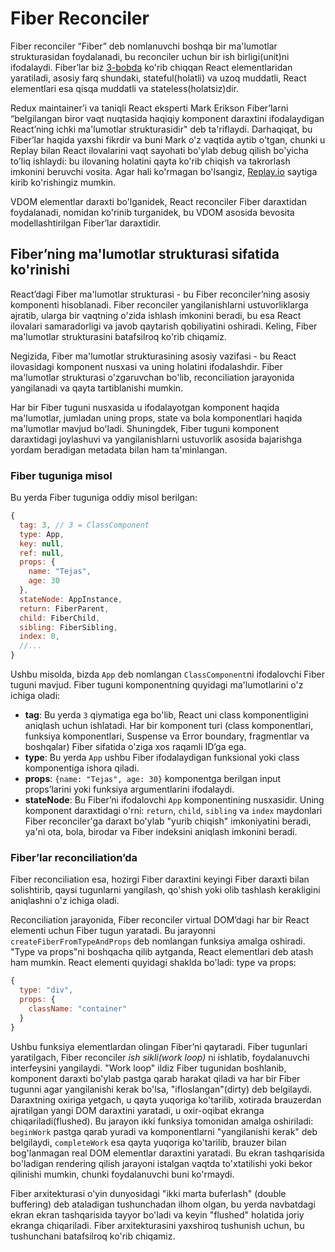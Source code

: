 # Fiber Reconciler

Fiber reconciler “Fiber” deb nomlanuvchi boshqa bir ma'lumotlar strukturasidan foydalanadi, bu reconciler uchun bir ish birligi(unit)ni ifodalaydi. Fiber’lar biz [3-bobda](/docs/react/virtual-dom/how-virtual-dom-works#react-elementlari-react-elements) ko'rib chiqqan React elementlaridan yaratiladi, asosiy farq shundaki, stateful(holatli) va uzoq muddatli, React elementlari esa qisqa muddatli va stateless(holatsiz)dir.

Redux maintainer’i va taniqli React eksperti Mark Erikson Fiber’larni “belgilangan biror vaqt nuqtasida haqiqiy komponent daraxtini ifodalaydigan React’ning ichki ma'lumotlar strukturasidir" deb ta'riflaydi. Darhaqiqat, bu Fiber’lar haqida yaxshi fikrdir va buni Mark o'z vaqtida aytib o'tgan, chunki u Replay bilan React ilovalarini vaqt sayohati bo'ylab debug qilish bo'yicha to'liq ishlaydi: bu ilovaning holatini qayta ko'rib chiqish va takrorlash imkonini beruvchi vosita. Agar hali ko'rmagan bo'lsangiz, [Replay.io](https://www.replay.io/) saytiga kirib ko'rishingiz mumkin.

VDOM elementlar daraxti bo'lganidek, React reconciler Fiber daraxtidan foydalanadi, nomidan ko'rinib turganidek, bu VDOM asosida bevosita modellashtirilgan Fiber’lar daraxtidir.

## Fiber’ning ma'lumotlar strukturasi sifatida ko'rinishi

React’dagi Fiber ma'lumotlar strukturasi - bu Fiber reconciler’ning asosiy komponenti hisoblanadi. Fiber reconciler yangilanishlarni ustuvorliklarga ajratib, ularga bir vaqtning o'zida ishlash imkonini beradi, bu esa React ilovalari samaradorligi va javob qaytarish qobiliyatini oshiradi. Keling, Fiber ma'lumotlar strukturasini batafsilroq ko'rib chiqamiz.

Negizida, Fiber ma'lumotlar strukturasining asosiy vazifasi - bu React ilovasidagi komponent nusxasi va uning holatini ifodalashdir. Fiber ma'lumotlar strukturasi o'zgaruvchan bo'lib, reconciliation jarayonida yangilanadi va qayta tartiblanishi mumkin.

Har bir Fiber tuguni nusxasida u ifodalayotgan komponent haqida ma'lumotlar, jumladan uning props, state va bola komponentlari haqida ma'lumotlar mavjud bo'ladi. Shuningdek, Fiber tuguni komponent daraxtidagi joylashuvi va yangilanishlarni ustuvorlik asosida bajarishga yordam beradigan metadata bilan ham ta'minlangan.

### Fiber tuguniga misol

Bu yerda Fiber tuguniga oddiy misol berilgan:
``` js copy
{
  tag: 3, // 3 = ClassComponent
  type: App,
  key: null,
  ref: null,
  props: {
    name: "Tejas",
    age: 30
  },
  stateNode: AppInstance,
  return: FiberParent,
  child: FiberChild,
  sibling: FiberSibling,
  index: 0,
  //...
}
```

Ushbu misolda, bizda `App` deb nomlangan `ClassComponent`ni ifodalovchi Fiber tuguni mavjud. Fiber tuguni komponentning quyidagi ma'lumotlarini o'z ichiga oladi:
- **tag**: Bu yerda `3` qiymatiga ega bo'lib, React uni class komponentligini aniqlash uchun ishlatadi. Har bir komponent turi (class komponentlari, funksiya komponentlari, Suspense va Error boundary, fragmentlar va boshqalar) Fiber sifatida o'ziga xos raqamli ID’ga ega.
- **type**: Bu yerda `App` ushbu Fiber ifodalaydigan funksional yoki class komponentiga ishora qiladi.
- **props**: `{name: "Tejas", age: 30}` komponentga berilgan input props’larini yoki funksiya argumentlarini ifodalaydi.
- **stateNode**: Bu Fiber’ni ifodalovchi `App` komponentining nusxasidir. Uning komponent daraxtidagi o'rni: `return`, `child`, `sibling` va `index` maydonlari Fiber reconciler'ga daraxt bo'ylab "yurib chiqish" imkoniyatini beradi, ya'ni ota, bola, birodar va Fiber indeksini aniqlash imkonini beradi.

### Fiber’lar reconciliation’da

Fiber reconciliation esa, hozirgi Fiber daraxtini keyingi Fiber daraxti bilan solishtirib, qaysi tugunlarni yangilash, qo'shish yoki olib tashlash kerakligini aniqlashni o'z ichiga oladi.

Reconciliation jarayonida, Fiber reconciler virtual DOM’dagi har bir React elementi uchun Fiber tugun yaratadi. Bu jarayonni `createFiberFromTypeAndProps` deb nomlangan funksiya amalga oshiradi. "Type va props"ni boshqacha qilib aytganda, React elementlari deb atash ham mumkin. React elementi quyidagi shaklda bo'ladi: type va props:
``` js copy
{
  type: "div",
  props: {
    className: "container"
  }
}
```

Ushbu funksiya elementlardan olingan Fiber’ni qaytaradi. Fiber tugunlari yaratilgach, Fiber reconciler *ish sikli(work loop)* ni ishlatib, foydalanuvchi interfeysini yangilaydi. "Work loop" ildiz Fiber tugunidan boshlanib, komponent daraxti bo'ylab pastga qarab harakat qiladi va har bir Fiber tugunni agar yangilanishi kerak bo'lsa, "ifloslangan"(dirty) deb belgilaydi. Daraxtning oxiriga yetgach, u qayta yuqoriga ko'tarilib, xotirada brauzerdan ajratilgan yangi DOM daraxtini yaratadi, u oxir-oqibat ekranga chiqariladi(flushed). Bu jarayon ikki funksiya tomonidan amalga oshiriladi: `beginWork` pastga qarab yuradi va komponentlarni "yangilanishi kerak" deb belgilaydi, `completeWork` esa qayta yuqoriga ko'tarilib, brauzer bilan bog'lanmagan real DOM elementlar daraxtini yaratadi. Bu ekran tashqarisida bo'ladigan rendering qilish jarayoni istalgan vaqtda to'xtatilishi yoki bekor qilinishi mumkin, chunki foydalanuvchi buni ko'rmaydi.

Fiber arxitekturasi o'yin dunyosidagi "ikki marta buferlash" (double buffering) deb ataladigan tushunchadan ilhom olgan, bu yerda navbatdagi ekran ekran tashqarisida tayyor bo'ladi va keyin "flushed" holatida joriy ekranga chiqariladi. Fiber arxitekturasini yaxshiroq tushunish uchun, bu tushunchani batafsilroq ko'rib chiqamiz.

